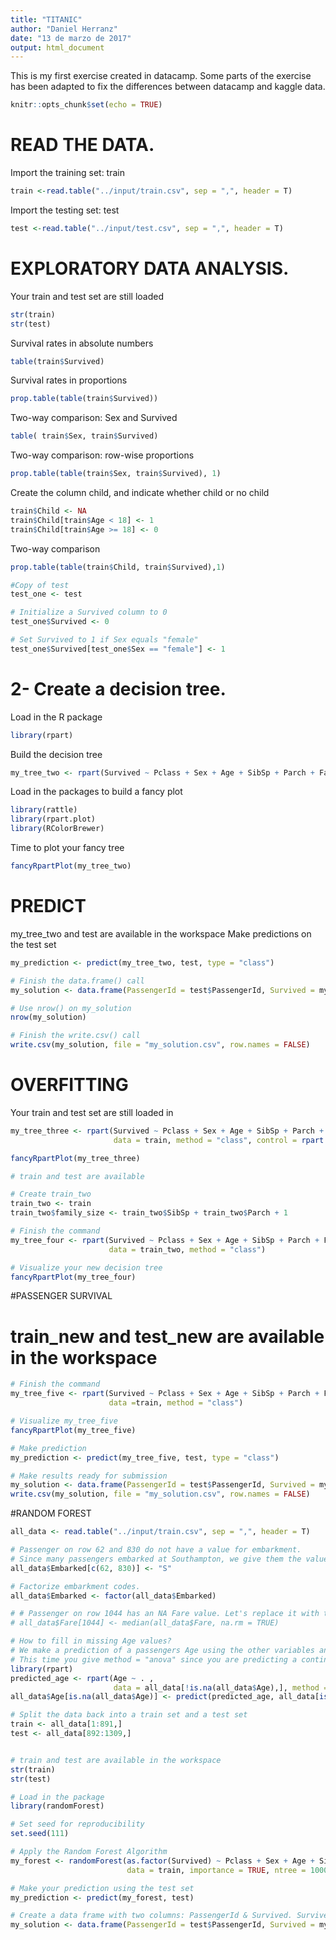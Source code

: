 ```yaml
---
title: "TITANIC"
author: "Daniel Herranz"
date: "13 de marzo de 2017"
output: html_document
---
```


This is my first exercise created in datacamp.
Some parts of the exercise has been adapted to fix the differences between datacamp and kaggle data. 

```r
knitr::opts_chunk$set(echo = TRUE)
```

# READ THE DATA.
 Import the training set: train
```r
train <-read.table("../input/train.csv", sep = ",", header = T)
```
 Import the testing set: test
```r
test <-read.table("../input/test.csv", sep = ",", header = T)
```


# EXPLORATORY DATA ANALYSIS.

 Your train and test set are still loaded
```r
str(train)
str(test)
```
 Survival rates in absolute numbers
```r
table(train$Survived)
```
 Survival rates in proportions
```r
prop.table(table(train$Survived))
```
 Two-way comparison: Sex and Survived
```r
table( train$Sex, train$Survived)
```
 Two-way comparison: row-wise proportions
```r
prop.table(table(train$Sex, train$Survived), 1)
```
 Create the column child, and indicate whether child or no child
```r
train$Child <- NA
train$Child[train$Age < 18] <- 1
train$Child[train$Age >= 18] <- 0
```
 Two-way comparison
```r
prop.table(table(train$Child, train$Survived),1)
```

```r
#Copy of test
test_one <- test

# Initialize a Survived column to 0
test_one$Survived <- 0

# Set Survived to 1 if Sex equals "female"
test_one$Survived[test_one$Sex == "female"] <- 1
```


# 2- Create a decision tree.
  
 Load in the R package  
```r
library(rpart)
```
 Build the decision tree
```r
my_tree_two <- rpart(Survived ~ Pclass + Sex + Age + SibSp + Parch + Fare + Embarked, data = train, method = "class")
```
 Load in the packages to build a fancy plot
```r
library(rattle)
library(rpart.plot)
library(RColorBrewer)
```
 Time to plot your fancy tree
```r
fancyRpartPlot(my_tree_two)
```

# PREDICT

 my_tree_two and test are available in the workspace
 Make predictions on the test set

```r
my_prediction <- predict(my_tree_two, test, type = "class")

# Finish the data.frame() call
my_solution <- data.frame(PassengerId = test$PassengerId, Survived = my_prediction)

# Use nrow() on my_solution
nrow(my_solution)

# Finish the write.csv() call
write.csv(my_solution, file = "my_solution.csv", row.names = FALSE)

```

# OVERFITTING
Your train and test set are still loaded in

```r
my_tree_three <- rpart(Survived ~ Pclass + Sex + Age + SibSp + Parch + Fare + Embarked, 
                       data = train, method = "class", control = rpart.control(minsplit = 50, cp = 0))

fancyRpartPlot(my_tree_three)

# train and test are available

# Create train_two
train_two <- train
train_two$family_size <- train_two$SibSp + train_two$Parch + 1

# Finish the command
my_tree_four <- rpart(Survived ~ Pclass + Sex + Age + SibSp + Parch + Fare + Embarked + family_size, 
                      data = train_two, method = "class")

# Visualize your new decision tree
fancyRpartPlot(my_tree_four)
```


#PASSENGER SURVIVAL

# train_new and test_new are available in the workspace
```r
# Finish the command
my_tree_five <- rpart(Survived ~ Pclass + Sex + Age + SibSp + Parch + Fare + Embarked, 
                      data =train, method = "class")

# Visualize my_tree_five
fancyRpartPlot(my_tree_five)

# Make prediction
my_prediction <- predict(my_tree_five, test, type = "class")

# Make results ready for submission
my_solution <- data.frame(PassengerId = test$PassengerId, Survived = my_prediction)
write.csv(my_solution, file = "my_solution.csv", row.names = FALSE)

```


#RANDOM FOREST 
```r
all_data <- read.table("../input/train.csv", sep = ",", header = T)

# Passenger on row 62 and 830 do not have a value for embarkment. 
# Since many passengers embarked at Southampton, we give them the value S.
all_data$Embarked[c(62, 830)] <- "S"

# Factorize embarkment codes.
all_data$Embarked <- factor(all_data$Embarked)

# # Passenger on row 1044 has an NA Fare value. Let's replace it with the median fare value.
# all_data$Fare[1044] <- median(all_data$Fare, na.rm = TRUE)

# How to fill in missing Age values?
# We make a prediction of a passengers Age using the other variables and a decision tree model. 
# This time you give method = "anova" since you are predicting a continuous variable.
library(rpart)
predicted_age <- rpart(Age ~ . ,
                       data = all_data[!is.na(all_data$Age),], method = "anova")
all_data$Age[is.na(all_data$Age)] <- predict(predicted_age, all_data[is.na(all_data$Age),])

# Split the data back into a train set and a test set
train <- all_data[1:891,]
test <- all_data[892:1309,]


# train and test are available in the workspace
str(train)
str(test)

# Load in the package
library(randomForest)

# Set seed for reproducibility
set.seed(111)

# Apply the Random Forest Algorithm
my_forest <- randomForest(as.factor(Survived) ~ Pclass + Sex + Age + SibSp + Parch + Fare + Embarked, 
                          data = train, importance = TRUE, ntree = 1000)

# Make your prediction using the test set
my_prediction <- predict(my_forest, test)

# Create a data frame with two columns: PassengerId & Survived. Survived contains your predictions
my_solution <- data.frame(PassengerId = test$PassengerId, Survived = my_prediction)
```
